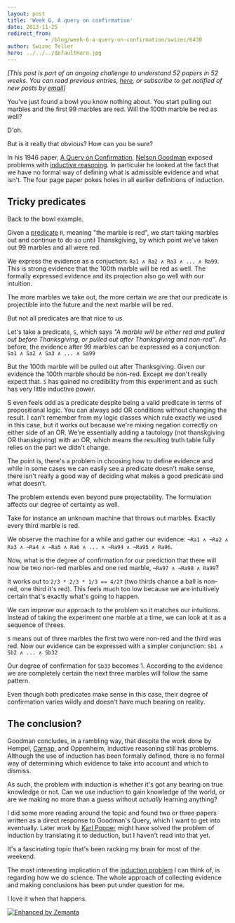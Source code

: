 ```yaml
---
layout: post
title: 'Week 6, A query on confirmation'
date: 2013-11-25
redirect_from: 
            - /blog/week-6-a-query-on-confirmation/swizec/6430
author: Swizec Teller
hero: ../../../defaultHero.jpg
---
```

_\[This post is part of an ongoing challenge to understand 52 papers in 52 weeks. You can read previous entries, [here](http://swizec.com/blog/category/52-papers-in-52-weeks), or subscribe to get notified of new posts by [email](http://swiz.ec/52papers-list)]_



You've just found a bowl you know nothing about. You start pulling out marbles and the first 99 marbles are red. Will the 100th marble be red as well?



D'oh.



But is it really that obvious? How can you be sure?



In his 1946 paper, [A Query on Confirmation](https://docs.google.com/viewer?url=http%3A%2F%2Fwordsmatter.caltech.edu%2F%7Efranz%2FConfirmation%2520and%2520Induction%2FPDFs%2FNelson%2520Goodman%2520-%2520A%2520Query%2520on%2520Confirmation.pdf), [Nelson Goodman](http://en.wikipedia.org/wiki/Nelson_Goodman "Nelson Goodman") exposed problems with [inductive reasoning](http://en.wikipedia.org/wiki/Inductive_reasoning "Inductive reasoning"). In particular he looked at the fact that we have no formal way of defining what is admissible evidence and what isn't. The four page paper pokes holes in all earlier definitions of induction.

## Tricky predicates

Back to the bowl example.



Given a [predicate](http://en.wikipedia.org/wiki/Predicate_%28grammar%29 "Predicate (grammar)") `R`, meaning "the marble is red", we start taking marbles out and continue to do so until Thanskgiving, by which point we've taken out 99 marbles and all were red.



We express the evidence as a conjuction: `Ra1 ∧ Ra2 ∧ Ra3 ∧ ... ∧ Ra99`. This is strong evidence that the 100th marble will be red as well. The formally expressed evidence and its projection also go well with our intuition.



The more marbles we take out, the more certain we are that our predicate is projectible into the future and the next marble will be red.



But not all predicates are that nice to us.



Let's take a predicate, `S`, which says _"A marble will be either red and pulled out before Thanksgiving, or pulled out after Thanksgiving and non-red"_. As before, the evidence after 99 marbles can be expressed as a conjunction: `Sa1 ∧ Sa2 ∧ Sa3 ∧ ... ∧ Sa99`



But the 100th marble will be pulled out after Thanksgiving. Given our evidence the 100th marble should be non-red. Except we don't really expect that. `S` has gained no credibility from this experiment and as such has very little inductive power.



S even feels odd as a predicate despite being a valid predicate in terms of propositional logic. You can always add OR conditions without changing the result. I can't remember from my logic classes which rule exactly we used in this case, but it works out because we're mixing negation correctly on either side of an OR. We're essentially adding a tautology (not thanskgiving OR thanskgiving) with an OR, which means the resulting truth table fully relies on the part we didn't change.



The point is, there's a problem in choosing how to define evidence and while in some cases we can easily see a predicate doesn't make sense, there isn't really a good way of deciding what makes a good predicate and what doesn't.



The problem extends even beyond pure projectability. The formulation affects our degree of certainty as well.



Take for instance an unknown machine that throws out marbles. Exactly every third marble is red.



We observe the machine for a while and gather our evidence: `¬Ra1 ∧ ¬Ra2 ∧ Ra3 ∧ ¬Ra4 ∧ ¬Ra5 ∧ Ra6 ∧ ... ∧ ¬Ra94 ∧ ¬Ra95 ∧ Ra96`.



Now, what is the degree of confirmation for our prediction that there will now be two non-red marbles and one red marble, `¬Ra97 ∧ ¬Ra98 ∧ Ra99`?



It works out to `2/3 * 2/3 * 1/3 == 4/27` (two thirds chance a ball is non-red, one third it's red). This feels much too low because we are intuitively certain that's exactly what's going to happen.



We can improve our approach to the problem so it matches our intuitions. Instead of taking the experiment one marble at a time, we can look at it as a sequence of threes.



`S` means out of three marbles the first two were non-red and the third was red. Now our evidence can be expressed with a simpler conjunction: `Sb1 ∧ Sb2 ∧ ... ∧ Sb32`



Our degree of confirmation for `Sb33` becomes 1. According to the evidence we are completely certain the next three marbles will follow the same pattern.



Even though both predicates make sense in this case, their degree of confirmation varies wildly and doesn't have much bearing on reality.

## The conclusion?

Goodman concludes, in a rambling way, that despite the work done by Hempel, [Carnap](http://en.wikipedia.org/wiki/Rudolf_Carnap "Rudolf Carnap"), and Oppenheim, inductive reasoning still has problems. Although the use of induction has been formally defined, there is no formal way of determining which evidence to take into account and which to dismiss.



As such, the problem with induction is whether it's got any bearing on true knowledge or not. Can we use induction to gain knowledge of the world, or are we making no more than a guess without _actually_ learning anything?



I did some more reading around the topic and found two or three papers written as a direct response to Goodman's Query, which I want to get into eventually. Later work by [Karl Popper](http://en.wikipedia.org/wiki/Karl_Popper "Karl Popper") might have solved the problem of induction by translating it to deduction, but I haven't read into that yet.



It's a fascinating topic that's been racking my brain for most of the weekend.



The most interesting implication of the [induction problem](http://en.wikipedia.org/wiki/Problem_of_induction "Problem of induction") I can think of, is regarding how we do science. The whole approach of collecting evidence and making conclusions has been put under question for me.



I love it when that happens.

[![Enhanced by Zemanta](http://img.zemanta.com/zemified_e.png?x-id=21dbadb6-e437-45ff-aa8f-5f66bcc95de8)](http://www.zemanta.com/?px "Enhanced by Zemanta")